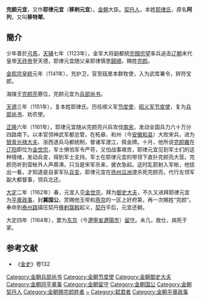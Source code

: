 '''完颜元宜'''{{BD|？||1164年|}}，又作'''耶律元宜'''（'''移剌元宜'''）。[[金朝|金朝]]大臣。[[契丹人|契丹人]]，本姓[[耶律氏|耶律氏]]，原名'''阿列'''，又叫'''移特辇'''。

==簡介==
少年善於[[弓馬|弓馬]]，[[天辅_(金朝)|天辅]]七年（1123年），金军大将副都统[[完顏宗望|完顏宗望]]率兵追击[[辽朝|辽朝]]末代皇帝[[辽天祚帝|天祚帝]]至天德，耶律元宜随父亲耶律慎思[[投誠|歸順]]，赐姓[[完顏氏|完颜]]。

[[金熙宗|金熙宗]][[皇統|皇統]]元年（1141年），充护卫，官至瓯里本群牧使，入为武库署令，转符宝郎。

海陵王[[完颜亮|完颜亮]]篡位，完颜元宜为[[兵部尚书|兵部尚书]]。

[[天德_(金朝)|天德]]三年（1151年），复本姓耶律氏。历任顺义军[[节度使|节度使]]、[[昭義節度使|昭义军节度使]]，复为[[兵部尚书|兵部尚书]]、劝农使。

[[正隆|正隆]]六年（1161年），耶律元宜随从完颜亮兴兵攻伐[[南宋|南宋]]，发动全国兵力六十万分四路南下。以本官领神武军都总管，在柘皋、和州（今[[安徽省|安徽]][[和县|和县]]）大败宋兵，进为[[光祿大夫|银青光禄大夫]]、浙西道兵马都统制，督诸军渡江，佩金牌。十月，他所说[[金世宗|完颜雍]]在[[辽阳府|辽阳]]即位为[[金世宗|金世宗]]，军士惧怕军令严苛，又怕战事艰苦，耶律元宜见到军士们的这种情绪，发动兵变，得到军士支持。军士在耶律元宜的带领下直扑完颜亮大营。完颜亮听到营帐外人声鼎沸，只当是宋军杀来，披衣急起。这时乱箭射入军帐，他拔出一看，才知道是自家军队[[兵变|兵变]]。耶律元宜在[[扬州市|扬州]][[瓜洲镇|瓜洲]]渡杀死完颜亮，代行左领军副大都督事，领兵北还。

[[大定_(金朝)|大定]]二年（1162年）春，元宜入见[[金世宗|金世宗]]，拜为[[御史大夫|御史大夫]]，不久又进拜耶律元宜为[[同平章事|平章政事]]，封'''冀国公'''，赏赐他玉带和[[北京市|燕京]]的一区上好府第，再一次赐姓“完颜”。奉命到[[泰州路|泰州路]]镇压契丹[[移剌窩斡|移剌窩斡]]起义，[[契丹人|契丹]]平后，元宜还朝。

大定四年（1164年），罢为[[东京|东京]]（今[[遼寧省|遼寧省]][[遼陽市|遼陽市]]）[[留守|留守]]。未几，致仕，病死于家。

== 参考文献 ==
*《[[金史|金史]]》卷132

[[Category:金朝兵部尚书|Category:金朝兵部尚书]]
[[Category:金朝节度使|Category:金朝节度使]]
[[Category:金朝御史大夫|Category:金朝御史大夫]]
[[Category:金朝同平章事|Category:金朝同平章事]]
[[Category:金朝留守|Category:金朝留守]]
[[Category:金朝国公|Category:金朝国公]]
[[Category:金朝契丹人|Category:金朝契丹人]]
[[Category:金朝赐完颜姓者|Category:金朝赐完颜姓者]]
[[Category:耶律氏|~]]
[[Category:弑君者|Category:弑君者]]
[[Category:金朝平章政事|Category:金朝平章政事]]